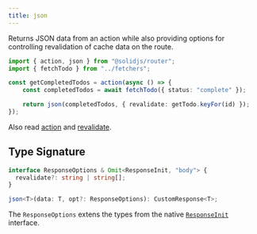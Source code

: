 ```yaml
---
title: json
---
```


Returns JSON data from an action while also providing options for controlling revalidation of cache data on the route.

```ts title="/actions/get-completed-todos.ts" {7}
import { action, json } from "@solidjs/router";
import { fetchTodo } from "../fetchers";

const getCompletedTodos = action(async () => {
	const completedTodos = await fetchTodo({ status: "complete" });

	return json(completedTodos, { revalidate: getTodo.keyFor(id) });
});
```

Also read [action](/solid-router/reference/data-apis/action) and [revalidate](/solid-router/reference/response-helpers/revalidate).

## Type Signature

```typescript
interface ResponseOptions & Omit<ResponseInit, "body"> {
  revalidate?: string | string[];
}

json<T>(data: T, opt?: ResponseOptions): CustomResponse<T>;
```

The `ResponseOptions` extens the types from the native [`ResponseInit`](https://developer.mozilla.org/en-US/docs/Web/API/Response/Response#options) interface.

